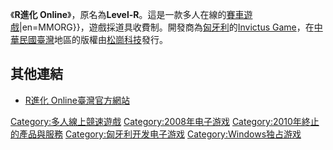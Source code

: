 {{NoteTA
| G1 = Games
}}
{{Infobox VG
| title = R進化 Online
| image =
| developer = [[Invictus_Games|Invictus Games]]
| publisher = {{vgrelease|TW|[[松崗科技|松崗科技]]}}
| designer =
| engine =
| released = {{vgrelease|TW|2010年8月26日<small>（已停运）</small>}}
| shutdown = {{vgrelease|TW|2011年6月15日}}
| genre = [[MMORPG|MMORPG]]
| modes = [[多人遊戲|多人遊戲]]
| platforms = [[Microsoft_Windows|Windows]]
| onlinegame = 1
}}

《'''R進化 Online'''》，原名為'''Level-R'''。這是一款多人在線的[[賽車遊戲|賽車遊戲]]|en=MMORG}}，遊戲採道具收費制。開發商為[[匈牙利|匈牙利]]的[[Invictus_Game|Invictus Game]]，在[[中華民國|中華民國]][[臺灣|臺灣]]地區的版權由[[松崗科技|松崗科技]]發行。

== 其他連結 ==

* [https://web.archive.org/web/20100819173626/http://lvr.unalis.com.tw/ R進化 Online臺灣官方網站]

[[Category:多人線上競速遊戲|Category:多人線上競速遊戲]]
[[Category:2008年电子游戏|Category:2008年电子游戏]]
[[Category:2010年終止的產品與服務|Category:2010年終止的產品與服務]]
[[Category:匈牙利开发电子游戏|Category:匈牙利开发电子游戏]]
[[Category:Windows独占游戏|Category:Windows独占游戏]]

{{racing-videogame-stub}}
{{online-videogame-stub}}